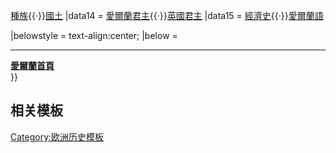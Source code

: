 {{Infobox
|bodystyle   = width: 20em; padding: 0px;
|above       = [[愛爾蘭歷史]]
|abovestyle  = padding:0.25em 0 0 0.25em; background:#ccf; font-size:115%; 
|image       = [[File:Atlas Van der Hagen-KW1049B11 048-HIBERNIAE REGNUM tam in praecipuas ULTONIAE, CONNACIAE, LAGENIAE, et MOMONIAE, quam in minores earundem Provincias, et Ditiones subjacentes peraccuraté divisum.jpeg|200px]]<br/>本條目是[[Template:不列顛群島歷史|'''系列''']]中的文章<hr/>
|headerstyle = padding:0.5em 0 0.1em 0;  font-size:120%; line-height:1.0em; style="text-align:center; background: #EEEEEE;
|datastyle   = line-height:1em;

|header1 = 按年代
|data2 = [[愛爾蘭歷史年表|年表]]
|data3 = [[史前愛爾蘭|史前]] 與 [[愛爾蘭早期歷史|早期愛爾蘭]] (AD 400以前)
|data4 = [[早期基督教愛爾蘭]] (400–800)
|data5 = [[中世紀早期愛爾蘭 800–1166|中世紀早期時代]] (800–1168)
|data6 = [[諾曼愛爾蘭]] (1169–1536)
|data7 = [[愛爾蘭 1536–1691|近代初期]] (1536–1691)
|data8 = [[愛爾蘭 1691–1801|新教徒崛起]] (1691–1801)
|data9 = [[愛爾蘭 1801–1922|英國聯盟時期]] (1801–1922)
|data10 = [[愛爾蘭共和國歷史|共和國]] (1919–至今)
|data11 = [[北愛爾蘭歷史|北愛爾蘭]] (1921–至今)
|header12 = 按主題
|data13 = [[愛爾蘭戰爭列表|戰爭]]{{·}}[[凱爾特族列表#愛爾蘭|種族]]{{·}}[[1171年後的愛爾蘭領土|國土]] 
|data14 = [[爱尔兰君主列表|愛爾蘭君主]]{{·}}[[英国君主列表|英國君主]]
|data15 = [[愛爾蘭經濟史|經濟史]]{{·}}[[愛爾蘭語歷史|愛爾蘭語]]

|belowstyle = text-align:center;
|below = <hr/>'''[[Portal:愛爾蘭|愛爾蘭首頁]]'''<br/>
{{Tnavbar|愛爾蘭歷史}}
}}<noinclude>

{{clear}}
== 相关模板 ==
{{欧洲各国历史模板}}

[[Category:北爱尔兰历史|{{PAGENAME}}]]
[[Category:北愛爾蘭模板|{{PAGENAME}}]]
[[Category:欧洲历史模板]]
</noinclude>